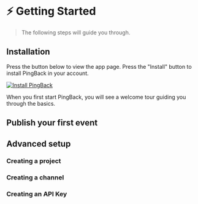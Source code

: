 
# ⚡️ Getting Started
> The following steps will guide you through.

## Installation

Press the button below to view the app page. Press the "Install" button to install PingBack in your account.

[<Image src="https://deta.space/buttons/dark.svg" alt="Install PingBack" width={300} height={100} />](https://todo.com)

<Callout type="info" emoji="💡">
    When you first start PingBack, you will see a welcome tour guiding you through the basics.
</Callout>


## Publish your first event

## Advanced setup

### Creating a project

### Creating a channel

### Creating an API Key

